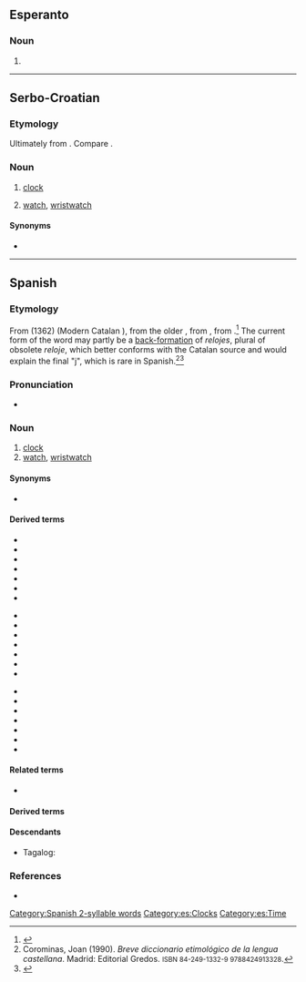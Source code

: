 {{also|Reloj}}
==Esperanto==

===Noun===
{{eo-head}}

# {{eo-form of|rel|oj}}

----

==Serbo-Croatian==

===Etymology===
Ultimately from {{etyl|grc-koi|sh}} {{m|grc|ὡρολόγιον}}. Compare {{etyl|el|-}} {{m|el|ρολόι}}.

===Noun===
{{sh-noun|g=m}}

# {{lb|sh|regional}} [[clock]]
# {{lb|sh|regional}} [[watch]], [[wristwatch]]

====Synonyms====
* {{l|sh|sȃt}}
{{attention|sh}}

----

==Spanish==
{{wikipedia|lang=es}}

===Etymology===
From {{etyl|roa-oca|es}} {{m|roa-oca|relotge}} (1362) (Modern Catalan {{m|ca|rellotge}}), from the older {{m|roa-oca|orollotge}}, from {{etyl|la|es}} {{m|la|hōrologium}}, from {{etyl|grc|es}} {{m|grc|ὡρολόγιον}}.<ref>{{cite-book
|last=Gómez de Silva
|first=Guido
|year=1988
|title=Breve diccionario etimológico de la lengua española
|publisher=[[w:Fondo de Cultura Económica|Fondo de Cultura Económica]]
|location=Mexico
|language=Spanish
|isbn=968-16-2812-8
}}</ref> The current form of the word may partly be a [[back-formation]] of ''relojes'', plural of obsolete ''reloje'', which better conforms with the Catalan source and would explain the final "j", which is rare in Spanish.<ref>Corominas, Joan (1990). ''Breve diccionario etimológico de la lengua castellana''. Madrid: Editorial Gredos. <small>ISBN 84-249-1332-9 9788424913328</small>.</ref><ref>{{cite-book
|last=Musa
|first=Héctor Eduardo
|year=2006
|title=Cómo mira y ve el argentino
|url=http://books.google.com/books?id=4MpdmSu66FQC&pg=PA101&lpg=PA101&dq=1362+relotge&source=bl&ots=qUw5xXkWUA&sig=lXEVYVT0UXSbygQQrPTJDnFgI6k&hl=en&ei=B8CwTuXREeWQsQK9-dm4AQ&sa=X&oi=book_result&ct=result&resnum=3&ved=0CDYQ6AEwAg#v=onepage&q=1362%20relotge&f=false
|publisher=Editorial Dunken
|location=Buenos Aires, Argentina
|language=Spanish
|isbn=9870216218
}}</ref>

===Pronunciation===
* {{IPA|/reˈlox/|[reˈlox]|[reˈloɣ]|[reˈlo]|lang=es}}

===Noun===
{{es-noun|m|relojes}}

# [[clock]]
# [[watch]], [[wristwatch]]

====Synonyms====
* {{sense|watch|wristwatch}} {{l|es|reloj de pulsera|g=m}}

====Derived terms====
{{rel-top3|Terms derived from "reloj"}}
* {{l|es|contra el reloj}}
* {{l|es|contrarreloj}}
* {{l|es|reloj atómico}}
* {{l|es|reloj cucú}}
* {{l|es|reloj de agua}}
* {{l|es|reloj de arena}}
* {{l|es|reloj de campana}}
{{rel-mid3}}
* {{l|es|reloj de cuco}}
* {{l|es|reloj de bolsillo}}
* {{l|es|reloj de longitudes}}
* {{l|es|reloj de música}}
* {{l|es|reloj de péndola}}
* {{l|es|reloj de péndulo}}
* {{l|es|reloj de pulsera}}
{{rel-mid3}}
* {{l|es|reloj de repetición}}
* {{l|es|reloj de sol}}
* {{l|es|reloj despertador}}
* {{l|es|relojero}}
* {{l|es|reloj magistral}}
* {{l|es|reloj marino}}
* {{l|es|reloj solar}}
{{rel-bottom}}

====Related terms====
* {{l|es|hora}}

====Derived terms====
{{der4
|{{l|es|relojero}}
|{{l|es|relojería}}
|{{l|es|contrarreloj}}
|{{l|es|relojear}}
|{{l|es|reloj de arena}}
|{{l|es|reloj de pulsera}}
|{{l|es|reloj de sol}}
|{{l|es|reloj de bolsillo}}
|{{l|es|reloj de agua}}
|{{l|es|reloj atómico}}
|{{l|es|reloj de cuco}}
|{{l|es|reloj despertador}}
|{{l|es|reloj solar}}
|lang=es}}

====Descendants====
* Tagalog: {{l|tl|relo}}

===References===
<references />
* {{R:DRAE 2001}}

[[Category:Spanish 2-syllable words]]
[[Category:es:Clocks]]
[[Category:es:Time]]